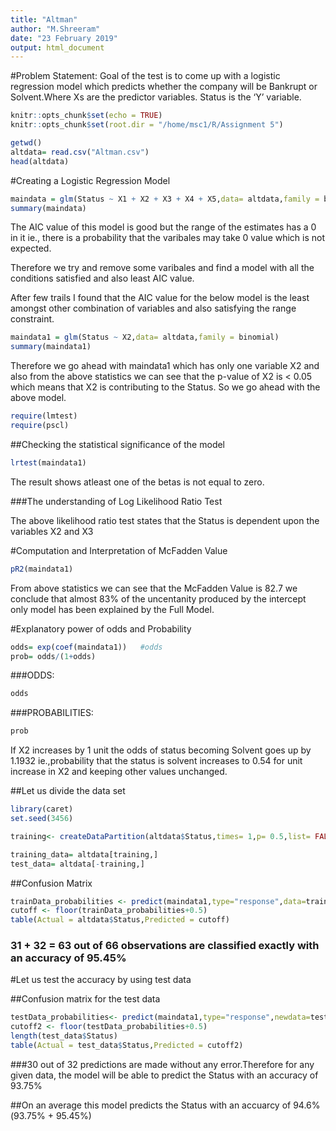 ```yaml
---
title: "Altman"
author: "M.Shreeram"
date: "23 February 2019"
output: html_document
---
```

#Problem Statement:
Goal of the test is to come up with a logistic regression model which predicts whether the company will be Bankrupt or Solvent.Where Xs are the predictor variables. Status is the 'Y' variable. 

```r
knitr::opts_chunk$set(echo = TRUE)
knitr::opts_chunk$set(root.dir = "/home/msc1/R/Assignment 5")
```

```r
getwd()
altdata= read.csv("Altman.csv")
head(altdata)
```
#Creating a Logistic Regression Model
```r
maindata = glm(Status ~ X1 + X2 + X3 + X4 + X5,data= altdata,family = binomial)
summary(maindata)
```
The AIC value of this model is good but the range of the estimates has a 0 in it ie., there is a probability that the varibales may take 0 value which is not expected.

Therefore we try and remove some varibales and find a model with all the conditions satisfied and also least AIC value.

After few trails I found that the AIC value for the below model is the least amongst other combination of variables and also satisfying the range constraint.
```r
maindata1 = glm(Status ~ X2,data= altdata,family = binomial)
summary(maindata1)
```
Therefore we go ahead with maindata1 which has only one variable X2 and also from the above statistics we can see that the p-value of X2 is < 0.05 which means that X2 is contributing to the Status.
So we go ahead with the above model.

```r
require(lmtest)
require(pscl)
```
##Checking the statistical significance of the model
```r
lrtest(maindata1)

```
The result shows atleast one of the betas is not equal to zero.

###The understanding of Log Likelihood Ratio Test

The above likelihood ratio test states that the Status is dependent upon the variables X2 and X3

#Computation and Interpretation of McFadden Value
```r
pR2(maindata1)
```

From above statistics we can see that the McFadden Value is 82.7 we conclude that almost 83% of the uncentanity produced by the intercept only model has been explained by the Full Model.


#Explanatory power of odds and Probability
```r
odds= exp(coef(maindata1))   #odds 
prob= odds/(1+odds)
```
###ODDS:
```r
odds
```

###PROBABILITIES:
```r
prob
```
If X2 increases by 1 unit the odds of status becoming Solvent goes up by 1.1932 ie.,probability that the status is solvent increases to 0.54 for unit increase in X2 and keeping other values unchanged.

##Let us divide the data set
```r
library(caret)
set.seed(3456)

training<- createDataPartition(altdata$Status,times= 1,p= 0.5,list= FALSE)

training_data= altdata[training,]
test_data= altdata[-training,]
```

##Confusion Matrix
```r
trainData_probabilities <- predict(maindata1,type="response",data=training_data)
cutoff <- floor(trainData_probabilities+0.5)
table(Actual = altdata$Status,Predicted = cutoff)
```


### 31 + 32 = 63 out of 66 observations are classified exactly with an accuracy of 95.45%

#Let us test the accuracy by using test data

##Confusion matrix for the test data
```r
testData_probabilities<- predict(maindata1,type="response",newdata=test_data)
cutoff2 <- floor(testData_probabilities+0.5)
length(test_data$Status)
table(Actual = test_data$Status,Predicted = cutoff2)
```
###30 out of 32 predictions are made without any error.Therefore for any given data, the model will be able to predict the Status with an accuracy of 93.75%

##On an average this model predicts the Status with an accuarcy of 94.6%(93.75% + 95.45%)
